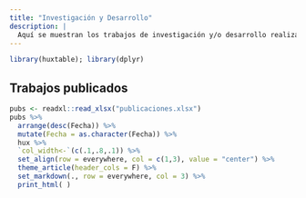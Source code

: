 ```yaml
---
title: "Investigación y Desarrollo"
description: |
  Aquí se muestran los trabajos de investigación y/o desarrollo realizados por nuestro equipo.
---
```


```r
library(huxtable); library(dplyr)
```

<div class="l-page">
<h2>Trabajos publicados</h2>
```r
pubs <- readxl::read_xlsx("publicaciones.xlsx")
pubs %>%
  arrange(desc(Fecha)) %>% 
  mutate(Fecha = as.character(Fecha)) %>% 
  hux %>% 
  `col_width<-`(c(.1,.8,.1)) %>% 
  set_align(row = everywhere, col = c(1,3), value = "center") %>% 
  theme_article(header_cols = F) %>% 
  set_markdown(., row = everywhere, col = 3) %>% 
  print_html( )
```

</div>